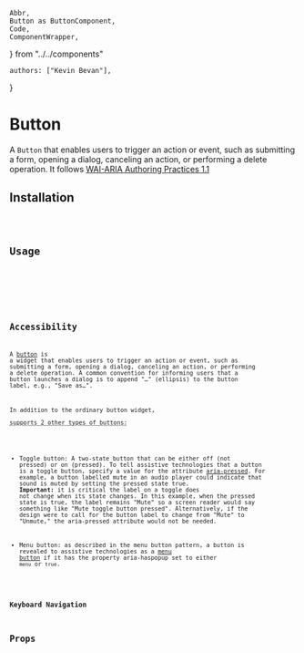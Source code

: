 	Abbr,
	Button as ButtonComponent,
	Code,
	ComponentWrapper,
} from "../../components"

	authors: ["Kevin Bevan"],
}

# Button

A `Button` that enables users to trigger an action or event, such as submitting a form, opening a dialog,
canceling an action, or performing a delete operation. It follows
[WAI-ARIA Authoring Practices 1.1](https://www.w3.org/TR/wai-aria-practices/#button)

## Installation

<Code snippet={codeSnippets.ButtonInstall} language='text' />

## Usage

<ComponentWrapper>
	<ButtonComponent text='Button' />
</ComponentWrapper>
<Code snippet={codeSnippets.Button} language='javascript' />

## Accessibility

A [button](https://www.w3.org/TR/wai-aria-1.1/#button) is a widget that enables users to trigger an action or event,
such as submitting a form, opening a dialog, canceling an
action, or performing a delete operation. A common convention
for informing users that a button launches a dialog is to append
"…" (ellipsis) to the button label, e.g., "Save as…".

In addition to the ordinary button widget, <Abbr text="WAI-ARIA" title='Accessible Rich Internet Applications'/> supports
2 other types of buttons:

-   Toggle button: A two-state button that can be either off (not pressed) or on (pressed). To tell assistive technologies
    that a button is a toggle button, specify a value for the attribute [aria-pressed](https://www.w3.org/TR/wai-aria-1.1/#button).
    For example, a button labelled mute in an audio player could indicate that sound is muted by setting the pressed state true.
    **Important:** it is critical the label on a toggle does not change when its state changes. In this example, when the pressed state
    is true, the label remains "Mute" so a screen reader would say something like "Mute toggle button pressed". Alternatively,
    if the design were to call for the button label to change from "Mute" to "Unmute," the aria-pressed attribute would not be needed.

-   Menu button: as described in the menu button pattern, a button is revealed to assistive technologies as a
    [menu button](https://www.w3.org/TR/wai-aria-practices-1.1/#menubutton) if it has the property aria-haspopup set to either
    `menu` or `true`.

### Keyboard Navigation

## Props
